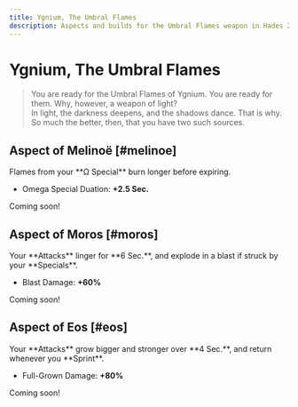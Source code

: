 ```yaml
---
title: Ygnium, The Umbral Flames
description: Aspects and builds for the Umbral Flames weapon in Hades 2.
---
```



# Ygnium, The Umbral Flames

> You are ready for the Umbral Flames of Ygnium. You are ready for them. Why, however, a weapon of light?\
> In light, the darkness deepens, and the shadows dance. That is why. So much the better, then, that you have two such sources.

## Aspect of Melinoë [#melinoe]

<CodexEntry data={DbAspects.Flames.melinoe}>
Flames from your **Ω Special** burn longer before expiring.

- Omega Special Duation: **+2.5 Sec.**

</CodexEntry>

Coming soon!

## Aspect of Moros [#moros]

<CodexEntry data={DbAspects.Flames.moros}>
Your **Attacks** linger for **6 Sec.**, and explode in a blast if struck by your **Specials**.

- Blast Damage: **+60%**

</CodexEntry>

Coming soon!

## Aspect of Eos [#eos]

<CodexEntry data={DbAspects.Flames.eos}>
Your **Attacks** grow bigger and stronger over **4 Sec.**, and return whenever you **Sprint**.

- Full-Grown Damage: **+80%**

</CodexEntry>

Coming soon!
